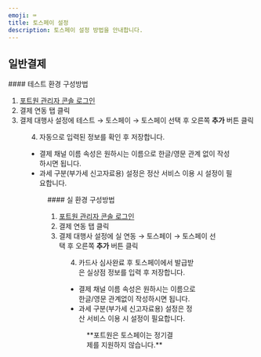 ```yaml
---
emoji: ⌨
title: 토스페이 설정
description: 토스페이 설정 방법을 안내합니다.
---
```




## 일반결제

<Tabs>
<Tab title="테스트 결제">
#### 테스트 환경 구성방법

1. [포트원 관리자 콘솔 로그인](https://admin.portone.io/integration)
2. 결제 연동 탭 클릭
3. 결제 대행사 설정에 테스트 → 토스페이 → 토스페이 선택 후 오른쪽 **추가** 버튼 클릭


<Figure src={image1} caption="테스트 환경 설정 예시" />

4. 자동으로 입력된 정보를 확인 후 저장합니다.

- 결제 채널 이름 속성은 원하시는 이름으로 한글/영문 관계 없이 작성하시면 됩니다.
- 과세 구분(부가세 신고자료용) 설정은 정산 서비스 이용 시 설정이 필요합니다.


<Figure src={image2} caption="테스트 환경 상세 설정 예시" />

</Tab>

<Tab title="실 결제">
#### 실 환경 구성방법

1. [포트원 관리자 콘솔 로그인](https://admin.portone.io/integration)
2. 결제 연동 탭 클릭
3. 결제 대행사 설정에 실 연동 → 토스페이 → 토스페이 선택 후 오른쪽 **추가** 버튼 클릭


<Figure src={image3} caption="실 환경 설정 예시" />

4. 카드사 심사완료 후 토스페이에서 발급받은 실상점 정보를 입력 후 저장합니다.

- 결제 채널 이름 속성은 원하시는 이름으로 한글/영문 관계없이 작성하시면 됩니다.
- 과세 구분(부가세 신고자료용) 설정은 정산 서비스 이용 시 설정이 필요합니다.


<Figure src={image4} caption="실 환경 상세 설정 예시" />

</Tab>
</Tabs>

<Hint style="warning">
**포트원은 토스페이는 정기결제를 지원하지 않습니다.**

</Hint>
